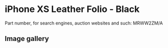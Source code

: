 
# iPhone XS Leather Folio - Black

Part number, for search engines, auction websites and such: MRWW2ZM/A

## Image gallery

<div style={{ width: "768px" }}>
  <GalleryComponent
    images={[
      {
        original: "/everysource/MRWW2.png",
        thumbnail: "/everypreview/MRWW2.png",
      },
      {
        original: "/everysource/MRWW2_AV1_GOLD.png",
        thumbnail: "/everypreview/MRWW2_AV1_GOLD.png",
      },
      {
        original: "/everysource/MRWW2_AV1_SILVER.png",
        thumbnail: "/everypreview/MRWW2_AV1_SILVER.png",
      },
      {
        original: "/everysource/MRWW2_AV1_SPACE_GRAY.png",
        thumbnail: "/everypreview/MRWW2_AV1_SPACE_GRAY.png",
      },
      {
        original: "/everysource/MRWW2_AV2.png",
        thumbnail: "/everypreview/MRWW2_AV2.png",
      }
    ]}
  />
</div>